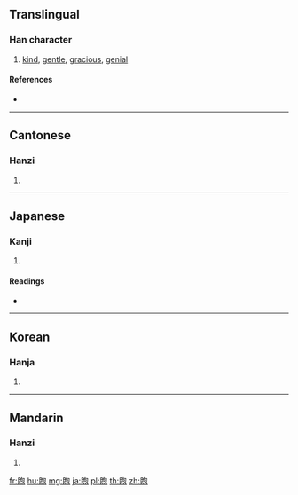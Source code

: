==Translingual==

===Han character===
{{Han char|rn=86|rad=火|as=09|sn=13|four=67332|canj=ARF,XARF}}

# [[kind]], [[gentle]], [[gracious]], [[genial]]

====References====
* {{Han ref|kx=0677.350|dkj=19225|dj=1089.020|hdz=32220.170|uh=7166|ud=29030|bh=B7D6|bd=47062}}

----

==Cantonese==

===Hanzi===
{{yue-hanzi|jyut=|y=heui2}}

# {{defn|lang=yue|sort=火09}}

----

==Japanese==

===Kanji===
{{ja-kanji|grade=|rs=火09}}

# {{defn|lang=ja|sort=火09}}

====Readings====
* {{ja-readings|on=[[く]] (ku)|kun=[[あたためる]] (atatameru)}}

----

==Korean==

===Hanja===
{{ko-hanja|hangeul=후|eumhun=|rv=hu|mr=hu|y=hwu}}

# {{defn|lang=ko|sort=火09}}

----

==Mandarin==

===Hanzi===
{{cmn-hanzi|pin=[[xù]] ([[xu4]])|wg=hsü<sup>4</sup>}}

# {{defn|lang=cmn|sort=火09}}

[[fr:煦]]
[[hu:煦]]
[[mg:煦]]
[[ja:煦]]
[[pl:煦]]
[[th:煦]]
[[zh:煦]]
